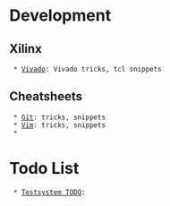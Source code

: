 
= Development =

== Xilinx ==
  * [[Vivado]]: Vivado tricks, tcl snippets 


== Cheatsheets ==
  * [[Git]]: tricks, snippets
  * [[Vim]]: tricks, snippets
  * 

= Todo List =
  * [[Testsystem TODO]]: 



